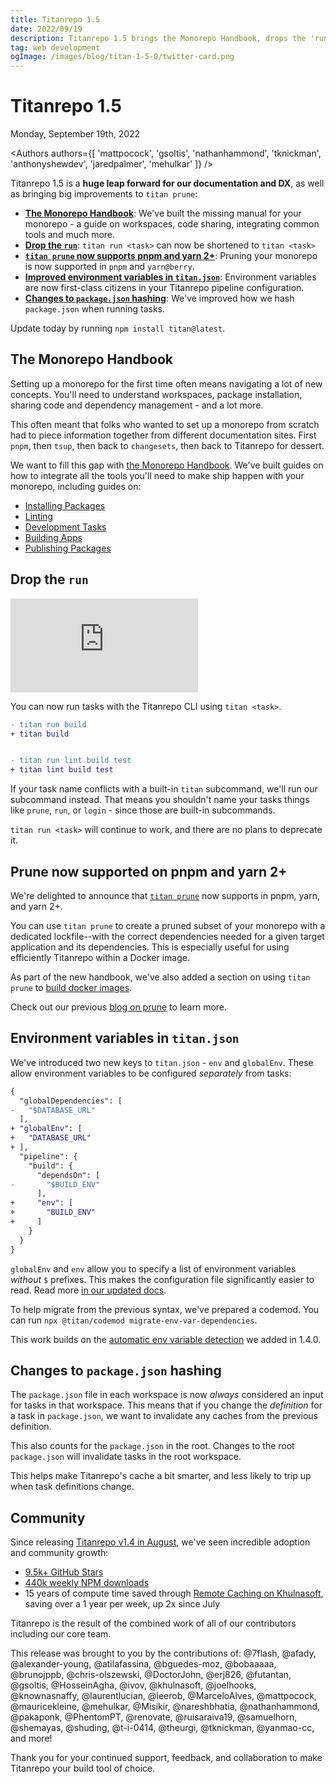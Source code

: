 ```yaml
---
title: Titanrepo 1.5
date: 2022/09/19
description: Titanrepo 1.5 brings the Monorepo Handbook, drops the 'run' command, improves pruning, and much more!
tag: web development
ogImage: /images/blog/titan-1-5-0/twitter-card.png
---
```


# Titanrepo 1.5


<div className="text-sm mt-2 text-center text-gray-500 dark:text-gray-400">Monday, September 19th, 2022</div>

<Authors authors={[ 'mattpocock', 'gsoltis', 'nathanhammond', 'tknickman', 'anthonyshewdev', 'jaredpalmer', 'mehulkar' ]} />

Titanrepo 1.5 is a **huge leap forward for our documentation and DX**, as well as bringing big improvements to `titan prune`:

- [**The Monorepo Handbook**](#the-monorepo-handbook): We've built the missing manual for your monorepo - a guide on workspaces, code sharing, integrating common tools and much more.
- [**Drop the `run`**](#drop-the-run): `titan run <task>` can now be shortened to `titan <task>`
- [**`titan prune` now supports pnpm and yarn 2+**](#prune-now-supported-on-pnpm-and-yarn-2): Pruning your monorepo is now supported in `pnpm` and `yarn@berry`.
- [**Improved environment variables in `titan.json`**](#environment-variables-in-titanjson): Environment variables are now first-class citizens in your Titanrepo pipeline configuration.
- [**Changes to `package.json` hashing**](#changes-to-packagejson-hashing): We've improved how we hash `package.json` when running tasks.

Update today by running `npm install titan@latest`.

## The Monorepo Handbook

Setting up a monorepo for the first time often means navigating a lot of new concepts. You'll need to understand workspaces, package installation, sharing code and dependency management - and a lot more.

This often meant that folks who wanted to set up a monorepo from scratch had to piece information together from different documentation sites. First `pnpm`, then `tsup`, then back to `changesets`, then back to Titanrepo for dessert.

We want to fill this gap with [the Monorepo Handbook](/docs/handbook). We've built guides on how to integrate all the tools you'll need to make ship happen with your monorepo, including guides on:

- [Installing Packages](/docs/handbook/package-installation)
- [Linting](/docs/handbook/linting)
- [Development Tasks](/docs/handbook/dev)
- [Building Apps](/docs/handbook/building-your-app)
- [Publishing Packages](/docs/handbook/publishing-packages)

## Drop the `run`

<iframe className="max-w-xl h-72 sm:h-96 w-full mt-6" src="https://www.youtube.com/embed/PEgk2v6KntY" title="YouTube video player" frameborder="0" allow="accelerometer; autoplay; clipboard-write; encrypted-media; gyroscope; picture-in-picture"></iframe>

You can now run tasks with the Titanrepo CLI using `titan <task>`.

```diff
- titan run build
+ titan build


- titan run lint build test
+ titan lint build test
```

If your task name conflicts with a built-in `titan` subcommand, we'll run our subcommand instead. That means you shouldn't name your tasks things like `prune`, `run`, or `login` - since those are built-in subcommands.

`titan run <task>` will continue to work, and there are no plans to deprecate it.

## Prune now supported on pnpm and yarn 2+

We're delighted to announce that [`titan prune`](/docs/reference/command-line-reference#titan-prune---scopetarget) now supports in pnpm, yarn, and yarn 2+.

You can use `titan prune` to create a pruned subset of your monorepo with a dedicated lockfile--with the correct dependencies needed for a given target application and its dependencies. This is especially useful for using efficiently Titanrepo within a Docker image.

As part of the new handbook, we've also added a section on using `titan prune` to [build docker images](/docs/handbook/deploying-with-docker).

Check out our previous [blog on prune](/blog/titan-0-4-0#experimental-pruned-workspaces) to learn more.

## Environment variables in `titan.json`

We've introduced two new keys to `titan.json` - `env` and `globalEnv`. These allow environment variables to be configured _separately_ from tasks:

```diff filename="titan.json"
{
  "globalDependencies": [
-   "$DATABASE_URL"
  ],
+ "globalEnv": [
+   "DATABASE_URL"
+ ],
  "pipeline": {
    "build": {
      "dependsOn": [
-       "$BUILD_ENV"
      ],
+     "env": [
+       "BUILD_ENV"
+     ]
    }
  }
}
```

`globalEnv` and `env` allow you to specify a list of environment variables _without_ `$` prefixes. This makes the configuration file significantly easier to read. Read more [in our updated docs](/docs/core-concepts/caching#altering-caching-based-on-environment-variables).

To help migrate from the previous syntax, we've prepared a codemod. You can run `npx @titan/codemod migrate-env-var-dependencies`.

This work builds on the [automatic env variable detection](/blog/titan-1-4-0) we added in 1.4.0.

## Changes to `package.json` hashing

The `package.json` file in each workspace is now _always_ considered an input for tasks in that workspace. This means that if you change the _definition_ for a task in `package.json`, we want to invalidate any caches from the previous definition.

This also counts for the `package.json` in the root. Changes to the root `package.json` will invalidate tasks in the root workspace.

This helps make Titanrepo's cache a bit smarter, and less likely to trip up when task definitions change.

## Community

Since releasing [Titanrepo v1.4 in August](/blog/titan-1-4-0), we've seen incredible adoption and community growth:

- [9.5k+ GitHub Stars](https://github.com/khulnasoft/titanrepo)
- [440k weekly NPM downloads](https://www.npmjs.com/package/titan)
- 15 years of compute time saved through [Remote Caching on Khulnasoft](https://khulnasoft.com/docs/concepts/monorepos/remote-caching), saving over a 1 year per week, up 2x since July

Titanrepo is the result of the combined work of all of our contributors including our core team.

This release was brought to you by the contributions of: @7flash, @afady, @alexander-young, @atilafassina, @bguedes-moz, @bobaaaaa, @brunojppb, @chris-olszewski, @DoctorJohn, @erj826, @futantan, @gsoltis, @HosseinAgha, @ivov, @khulnasoft, @joelhooks, @knownasnaffy, @laurentlucian, @leerob, @MarceloAlves, @mattpocock, @mauricekleine, @mehulkar, @Misikir, @nareshbhatia, @nathanhammond, @pakaponk, @PhentomPT, @renovate, @ruisaraiva19, @samuelhorn, @shemayas, @shuding, @t-i-0414, @theurgi, @tknickman, @yanmao-cc, and more!

Thank you for your continued support, feedback, and collaboration to make Titanrepo your build tool of choice.
